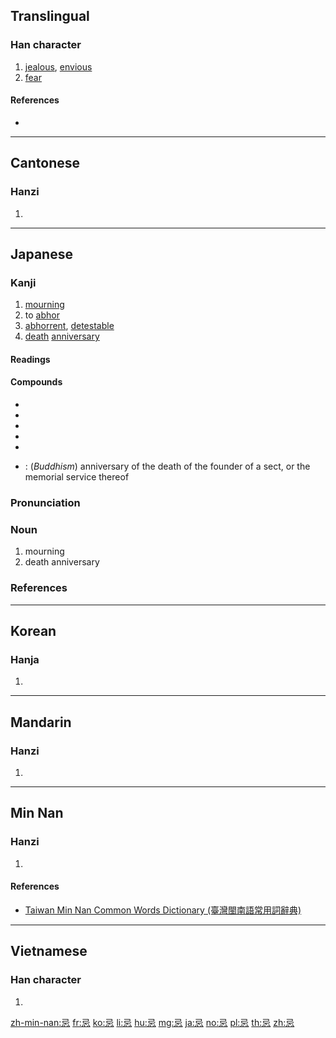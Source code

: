 ==Translingual==

===Han character===
{{Han char|rn=61|rad=心|as=03|sn=7|four=17331|canj=SUP|ids=⿱己心}}

# [[jealous]], [[envious]]
# [[fear]]

====References====
* {{Han ref|kx=0376.010|dkj=10310|dj=0702.100|hdz=42270.110|uh=5FCC|ud=24524|bh=A7D2|bd=42962}}

----

==Cantonese==

===Hanzi===
{{yue-hanzi|jyut=gei6|y=gei6}}

# {{defn|lang=yue|sort=心03}}

----

==Japanese==

===Kanji===
{{ja-kanji|grade=c|rs=心03}}

# [[mourning]]
# to [[abhor]]
# [[abhorrent]], [[detestable]]
# [[death]] [[anniversary]]

====Readings====
{{ja-readings
|goon=[[ご]] (go) {{non-joyo-reading}}
|kanon=[[き]] (ki)
|kun=[[いむ|い.む]] ({{ja-l|忌む}}, i.mu), [[いみ|い.み]] ({{ja-l|忌み}}, i.mi), [[いまわしい|い.まわしい]] ({{ja-l|忌まわしい}}, i.mawashii)
|nanori=[[いまわ]] (imawa)
}}

====Compounds====
{{der-top|Compounds}}
* {{ja-r|忌み嫌う|いみきらう}}
* {{ja-r|忌み日|いみび}}
* {{ja-r|忌日|きにち}}
* {{ja-r|忌日|きじつ}}
* {{ja-r|回忌|かいき}}
* {{ja-r|祖忌|そき}}: (''Buddhism'') anniversary of the death of the founder of a sect, or the memorial service thereof
{{der-bottom}}

===Pronunciation===
{{ja-pron|yomi=kanon|き|acc=1|acc_ref=DJR,NHK}}

===Noun===
{{ja-noun|き}}

# mourning
# death anniversary

===References===
<references/>

----

==Korean==

===Hanja===
{{ko-hanja|hangeul=기|eumhun=|rv=gi|mr=ki|y=ki}}

# {{defn|lang=ko|sort=心03}}

----

==Mandarin==

===Hanzi===
{{cmn-hanzi|pin=[[jì]] ([[ji4]])|wg=chi<sup>4</sup>}}

# {{defn|lang=cmn|sort=心03}}

----

==Min Nan==

===Hanzi===
{{nan-hanzi|tlpa=[[khī]] (khi<sup>7</sup>), [[kī]] (ki<sup>7</sup>)}}

# {{defn|lang=nan|sort=心03}}

====References====
* [http://twblg.dict.edu.tw/holodict_new/result_detail.jsp?n_no=3147&curpage=1&sample=%E5%BF%8C&radiobutton=1&querytarget=1&limit=20&pagenum=1&rowcount=8 Taiwan Min Nan Common Words Dictionary (臺灣閩南語常用詞辭典)]

----

==Vietnamese==

===Han character===
{{vi-hantu|[[kị]], [[cạy]], [[cậy]], [[kỵ]], [[cữ]], [[kiêng]]|rs=心03}}

# {{defn|lang=vi|sort=心03}}

[[zh-min-nan:忌]]
[[fr:忌]]
[[ko:忌]]
[[li:忌]]
[[hu:忌]]
[[mg:忌]]
[[ja:忌]]
[[no:忌]]
[[pl:忌]]
[[th:忌]]
[[zh:忌]]